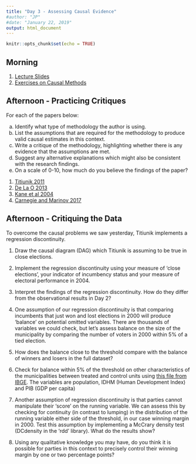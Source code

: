 ```yaml
---
title: "Day 3 - Assessing Causal Evidence"
#author: "JP"
#date: "January 22, 2019"
output: html_document
---
```


```r
knitr::opts_chunk$set(echo = TRUE)
```

## Morning

1. [Lecture Slides](https://jonnyphillips.github.io/Causal_Critiques_2020/Day 3/Slides_Day_3_v4.pdf)
2. [Exercises on Causal Methods](https://jonnyphillips.github.io/Causal_Critiques_2020/Day 3/Exercises_on_Causal_Methods.html)

## Afternoon - Practicing Critiques

For each of the papers below:

(a) Identify what type of methodology the author is using.
(b) List the assumptions that are required for the methodology to produce valid causal estimates in this context.
(b) Write a critique of the methodology, highlighting whether there is any evidence that the assumptions are met. 
(c) Suggest any alternative explanations which might also be consistent with the research findings.
(d) On a scale of 0-10, how much do you believe the findings of the paper?

1. [Titiunik 2011](https://jonnyphillips.github.io/Causal_Critiques_2020/Day 1/Papers/Titiunik 2011.pdf)
2. [De La O 2013](https://jonnyphillips.github.io/Causal_Critiques_2020/Day 3/Papers for Critique/De_la_O_Do.pdf)
3. [Kane et al 2004](https://jonnyphillips.github.io/Causal_Critiques_2020/Day 3/Papers for Critique/Kane et al 2004.pdf)
4. [Carnegie and Marinov 2017](https://jonnyphillips.github.io/Causal_Critiques_2020/Day 3/Papers for Critique/Carnegie and Marinov 2017.pdf)

## Afternoon - Critiquing the Data

To overcome the causal problems we saw yesterday, Titiunik implements a regression discontinuity. 

1. Draw the causal diagram (DAG) which Titiunik is assuming to be true in close elections.

2. Implement the regression discontinuity using your measure of 'close elections', your indicator of incumbency status and your measure of electoral performance in 2004.

3. Interpret the findings of the regression discontinuity. How do they differ from the observational results in Day 2?

4. One assumption of our regression discontinuity is that comparing incumbents that just won and lost elections in 2000 will produce 'balance' on potential omitted variables. There are thousands of variables we could check, but let's assess balance on the size of the municipality by comparing the number of voters in 2000 within 5\% of a tied election.

5. How does the balance close to the threshold compare with the balance of winners and losers in the full dataset?

6. Check for balance within 5\% of the threshold on other characteristics of the municipalities between treated and control units using [this file from IBGE](https://jonnyphillips.github.io/Causal_Critiques_2020/Replication/Mun_data.csv). The variables are population, IDHM (Human Development Index) and PIB (GDP per capita)

7. Another assumption of regression discontinuity is that parties cannot manipulate their 'score' on the running variable. We can assess this by checking for continuity (in contrast to lumping) in the distribution of the running variable either side of the threshold, in our case winning margin in 2000. Test this assumption by implementing a McCrary density test (DCdensity in the 'rdd' library). What do the results show?
 
8. Using any qualitative knowledge you may have, do you think it is possible for parties in this context to precisely control their winning margin by one or two percentage points? 
